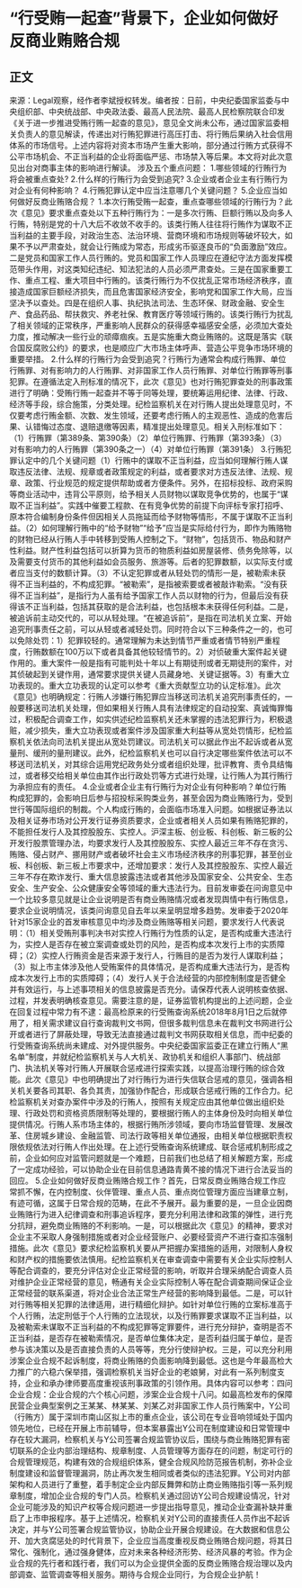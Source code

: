 # “行受贿一起查”背景下，企业如何做好反商业贿赂合规
## 正文
来源：Legal观察，经作者李斌授权转发。编者按：日前，中央纪委国家监委与中央组织部、中央统战部、中央政法委、最高人民法院、最高人民检察院联合印发《关于进一步推进受贿行贿一起查的意见》，意见全文尚未公布，通过国家监委相关负责人的意见解读，传递出对行贿犯罪进行高压打击、将行贿后果纳入社会信用体系的市场信号。上述内容将对资本市场产生重大影响，部分通过行贿方式获得不公平市场机会、不正当利益的企业将面临严惩、市场禁入等后果。本文将对此次意见出台对商事主体的影响进行解读。 涉及五个重点问题：  1.哪些领域的行贿行为将会被重点查处? 2.什么样的行贿行为会受到追究? 3.企业或者企业主有行贿行为对企业有何种影响？ 4.行贿犯罪认定中应当注意哪几个关键问题？ 5.企业应当如何做好反商业贿赂合规？ 1.本次行贿受贿一起查，重点查哪些领域的行贿行为？此次《意见》要求重点查处以下五种行贿行为：一是多次行贿、巨额行贿以及向多人行贿，特别是党的十八大后不收敛不收手的。该类行贿人往往将行贿作为谋取不正当利益的主要手段，对政治生态、法治环境、营商环境和市场规则等破坏较大，如果不予以严肃查处，就会让行贿成为常态，形成劣币驱逐良币的“负面激励”效应。二是党员和国家工作人员行贿的。党员和国家工作人员理应在遵纪守法方面发挥模范带头作用，对这类知纪违纪、知法犯法的人员必须严肃查处。三是在国家重要工作、重点工程、重大项目中行贿的。该类行贿行为不仅扰乱正常市场经济秩序，直接造成国家巨额经济损失，而且危害国家经济安全，影响党和国家工作大局，应当坚决予以查处。四是在组织人事、执纪执法司法、生态环保、财政金融、安全生产、食品药品、帮扶救灾、养老社保、教育医疗等领域行贿的。该类行贿行为扰乱了相关领域的正常秩序，严重影响人民群众的获得感幸福感安全感，必须加大查处力度，推动解决一些行业的顽瘴痼疾。五是实施重大商业贿赂的。这既是落实《联合国反腐败公约》的要求，也是顺应广大市场主体呼声、营造公平竞争市场环境的重要举措。 2.什么样的行贿行为会受到追究？行贿行为通常会构成行贿罪、单位行贿罪、对有影响力的人行贿罪、对非国家工作人员行贿罪、对单位行贿罪等刑事犯罪。在遵循法定入刑标准的情况下，此次《意见》也对行贿犯罪查处的刑事政策进行了明确：受贿行贿一起查并不等于同等处理，要统筹运用纪律、法律、行政、经济等手段，综合施策，分类处理。纪检监察机关在对行贿人提出处理意见时，不仅要考虑行贿金额、次数、发生领域，还要考虑行贿人的主观恶性、造成的危害后果、认错悔过态度、退赔退缴等因素，精准提出处理意见。相关入刑标准如下：（1）行贿罪（第389条、第390条）（2）单位行贿罪、行贿罪（第393条）（3）对有影响力的人行贿罪（第390条之一）（4）对单位行贿罪（第391条） 3.行贿犯罪认定中的几个关键问题（1）行贿中的谋取不正当利益，应当如何理解行贿人谋取违反法律、法规、规章或者政策规定的利益，或者要求对方违反法律、法规、规章、政策、行业规范的规定提供帮助或者方便条件。另外，在招标投标、政府采购等商业活动中，违背公平原则，给予相关人员财物以谋取竞争优势的，也属于“谋取不正当利益”。实践中催要工程款、在有竞争优势的前提下向评标专家打招呼、原本符合编制身份条件但因相关人员拖延而给予财物等情形，不属于谋取不正当利益。（2）如何理解行贿中的“给予财物”“给予”应当是实际给付行为，即作为贿赂物的财物已经从行贿人手中转移到受贿人控制之下。“财物”，包括货币、物品和财产性利益。财产性利益包括可以折算为货币的物质利益如房屋装修、债务免除等，以及需要支付货币的其他利益如会员服务、旅游等。后者的犯罪数额，以实际支付或者应当支付的数额计算。（3）不认定犯罪或者从轻处罚的情形一是，被勒索未获得不正当利益的，不构成犯罪。“被勒索”，是指被索要或者被敲诈勒索。“没有获得不正当利益”，是指行为人虽有给予国家工作人员以财物的行为，但最后没有获得该不正当利益，包括其获取的是合法利益，也包括根本未获得任何利益。二是，被追诉前主动交代的，可以从轻处理。“在被追诉前”，是指在司法机关立案、开始追究刑事责任之前，可以从轻或者减轻处罚。同时符合以下三种条件之一的，也可以免除处罚：1）犯罪较轻的。通常理解为未达到情节严重或者情节特别严重程度，行贿数额在100万以下或者具备其他较轻情节的。2）对侦破重大案件起关键作用的。重大案件一般是指有可能判处十年以上有期徒刑或者无期徒刑的案件，对其侦破起到关键作用，通常要求提供关键人员藏身地、关键证据等。3）有重大立功表现的。重大立功表现的认定可以参考《重大贡献型立功的认定标准》。此次《意见》也明确规定：行贿人涉嫌行贿犯罪应当移送司法机关追究刑事责任的，一般要移送司法机关处理，但如果相关行贿人具有法律规定的自动投案、真诚悔罪悔过，积极配合调查工作，如实供述纪检监察机关还未掌握的违法犯罪行为，积极退赃，减少损失，重大立功表现或者案件涉及国家重大利益等从宽处罚情形，纪检监察机关依法向司法机关提出从宽处罚建议。司法机关可以据此作出不起诉或者从宽量刑、缓刑的量刑建议。此外，纪检监察机关也可以自行决定哪些案件依法可以不移送司法机关，对其综合运用党纪政务处分或者组织处理，批评教育、责令具结悔过，或者移交给相关单位由其作出行政处罚等方式进行处理，让行贿人为其行贿行为承担应有的责任。 4.企业或者企业主有行贿行为对企业有何种影响？单位行贿构成犯罪的，会影响日后参与招投标采购类业务，甚至会因为商业贿赂行为，受到世行等国际组织的制裁。个人构成行贿的，会面临市场准入问题。如根据证券法以及相关证券市场对公开发行证券资质要求，企业或者相关人员如果有贿赂犯罪的，不能担任发行人及其控股股东、实控人。沪深主板、创业板、科创板、新三板的公开发行股票管理办法，均要求发行人及其控股股东、实控人最近三年不存在贪污、贿赂、侵占财产、挪用财产或者破坏社会主义市场经济秩序的刑事犯罪，甚至创业板、科创板、新三板上市要求中，还增加要求：发行人及其控股股东、实控人最近三年不存在欺诈发行、重大信息披露违法或者其他涉及国家安全、公共安全、生态安全、生产安全、公众健康安全等领域的重大违法行为。目前发审委在问询意见中一个比较多意见就是让企业说明是否有商业贿赂情况或者发现舆情中有行贿信息，要求企业说明情况，该类问询意见自去年以来呈明显增多趋势。发审委于2020年针对15家企业的首发审核意见中均涉及商业贿赂等相关问题，要求发行人代表说明：（1）相关受贿刑事判决书对实控人行贿行为性质的认定，是否构成重大违法行为，实控人是否存在被立案调查或处罚的风险，是否构成本次发行上市的实质障碍；（2）实控人行贿资金是否来源于发行人，行贿目的是否为发行人谋取利益；（3）拟上市主体涉及他人受贿案件的具体情况，是否构成重大违法行为，是否构成本次发行上市的实质障碍；（4）发行人关于合法经营的内部控制制度是否健全并有效运行，与上述事项相关的信息披露是否充分。请保荐代表人说明核查依据、过程，并发表明确核查意见。需要注意的是，证券监管机构提出的上述问题，企业在回复过程中常力有不逮：最高检原来的行受贿查询系统2018年8月1日之后就停用了，相关需求建议自行查询裁判文书网，但很多裁判信息未在裁判文书网进行公开或者进行了屏蔽处理，导致无法直接通过裁判文书网获取相关信息，而中纪委的行受贿查询系统尚未建成、对外提供服务。中央纪委国家监委正在建立行贿人“黑名单”制度，并就纪检监察机关与人大机关、政协机关和组织人事部门、统战部门、执法机关等对行贿人开展联合惩戒进行探索实践，以提高治理行贿的综合效能。此次《意见》中也明确提出了对行贿行为进行失信联合惩戒的意见，强调各相关机关要各司其职、各负其责，加强协作配合，形成联合惩戒行贿的工作合力。纪检监察机关对查办案件中涉及的行贿人，按照有关规定应由其他单位做出组织处理、行政处罚和资格资质限制等处理的，要根据行贿人的主体身份及时向相关单位提供情况。行贿人系市场主体的，根据行贿所涉领域，要向市场监督管理、发展改革、住房城乡建设、金融监管、司法行政等相关单位通报，由相关单位根据职责权限依规依法对行贿人作出处理。在上述行受贿查询系统建成、联合惩戒机制形成之前，企业如何应对监管问题就是一个难题，日前我们也总结了相关解题方案，形成了一定成功经验，可以协助企业在目前信息通路青黄不接的情况下进行合法妥当的回应。 5.企业如何做好反商业贿赂合规工作？首先，日常反商业贿赂合规工作应常抓不懈，在内控制度、伙伴管理、重点人员、重点岗位管理方面应当建章立制，有迹可循，这属于日常合规的范畴，在此不予展开。最为重要的是，一旦企业因商业贿赂行为进入纪律调查和刑事追诉程序，要充分利用法律和政策的弹性，进行充分抗辩，避免商业贿赂的不利影响。一是，可以根据此次《意见》的精神，要求对企业主不采取人身强制措施或者对企业经营账户、必要经营资产不进行查扣冻强制措施。此次《意见》要求纪检监察机关要从严把握办案措施的适用，对限制人身权和财产权的措施要依法慎用。纪检监察机关在审查调查中需要有关企业实际控制人等配合调查的，要充分评估对企业正常经营的影响，听取并合理采纳配合调查人员对维护企业正常经营的意见，畅通有关企业实际控制人等在配合调查期间保证企业正常经营的联系渠道，将对企业合法正常生产经营的影响降到最低。二是，可以针对行贿等相关犯罪的法律适用，进行精细化辩护。如针对单位行贿的立案标准高于个人行贿，法定刑低于个人行贿的立法现状，以及行贿罪要求谋取不正当利益，以及被勒索未谋取不正当利益的不构成犯罪等定罪要件，进行充分辩护，查明是否不正当利益，是否存在被勒索情况，是否单位集体决定，是否利益归属于单位，是否参与该决策以及是否直接负责的人员等等，充分行使辩护权。三是，可以充分利用涉案企业合规不起诉制度，将商业贿赂的负面影响降到最低。这也是今年最高检大力推广的六稳六保举措，强调检察机关当好企业的老娘舅，对此有一系列制度支持，企业和承办律师要高度重视该刑事政策的引领作用。具体内容可以参考：四问企业合规：企业合规的六个核心问题，涉案企业合规十八问。如最高检发布的保障民营企业典型案例之王某某、林某某、刘某乙对非国家工作人员行贿案中，Y公司（行贿方）属于深圳市南山区拟上市的重点企业，该公司在专业音响领域处于国内领先地位，已经在开展上市前辅导，但本案暴露出Y公司在制度建设和日常管理中存在较大漏洞，检察机关与Y公司签署合规监管协议后，围绕与商业贿赂犯罪有密切联系的企业内部治理结构、规章制度、人员管理等方面存在的问题，制定可行的合规管理规范，构建有效的合规组织体系，健全合规风险防范报告机制，弥补企业制度建设和监督管理漏洞，防止再次发生相同或者类似的违法犯罪。Y公司对内部架构和人员进行了重整，着手制定企业内部反舞弊和防止商业贿赂指引等一系列规章制度，增加企业合规的专门人员。检察机关通过回访Y公司合规建设情况，针对企业可能涉及的知识产权等合规问题进一步提出指导意见，推动企业查漏补缺并重启了上市申报程序。基于上述情况，检察机关对Y公司的直接责任人员作出不起诉决定，并与Y公司签署合规监管协议，协助企业开展合规建设。在大数据和信息公开、加大贪腐惩处的时代背景下，企业应当高度重视反商业贿赂合规问题，将其日常化、强制化，通过强身健体，应对未来各种经济形势、经济风暴的考验。作为企业合规的先行者和践行者，我们可以为企业提供全面的反商业贿赂合规治理以及内部调查、监管调查等相关服务。期待与合规企业同行，为合规企业护航！